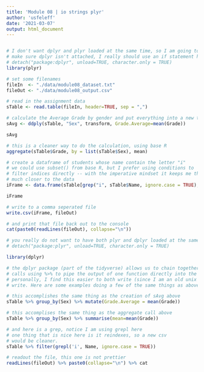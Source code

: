 ```yaml
---
title: 'Module 08 | io strings plyr'
author: 'usfeleff'
date: '2021-03-07'
output: html_document
---
```

```r

```

```r
# I don't want dplyr and plyr loaded at the same time, so I am going to
# make sure dplyr isn't attached, I really should use an if statement here
# detach("package:dplyr", unload=TRUE, character.only = TRUE)
library(plyr)

# set some filenames
fileIn  <- "./data/module08_dataset.txt"
fileOut <- "./data/module08_output.csv"

# read in the assignment data
sTable <- read.table(fileIn, header=TRUE, sep = ",")

# calculate the Average Grade by gender and put everything into a new table
sAvg <- ddply(sTable, "Sex", transform, Grade.Average=mean(Grade))

sAvg

# this is a cleaner way to do the calculation, using base R
aggregate(sTable$Grade, by = list(sTable$Sex), mean)

# create a dataframe of students whose name contain the letter "i"
# we could use subset() from base R, but I prefer using conditions to 
# filter indices directly -- with the imperative mindset it keeps me that
# much closer to the data
iFrame <- data.frame(sTable[grep("i", sTable$Name, ignore.case = TRUE),])

iFrame

# write to a comma seperated file
write.csv(iFrame, fileOut)

# and print that file back out to the console
cat(paste0(readLines(fileOut), collapse="\n"))
```

```r
# you really do not want to have both plyr and dplyr loaded at the same time
# detach("package:plyr", unload=TRUE, character.only = TRUE)

library(dplyr)

# the dplyr package (part of the tidyverse) allows us to chain together function
# calls using %>% to pipe the output of one function directly into the next
# personally, I find this easier to both write (since I am an old unix hand) and
# write. Here are some examples doing a few of the same things as above.

# this accomplishes the same thing as the creation of sAvg above
sTable %>% group_by(Sex) %>% mutate(Grade.Average = mean(Grade))

# this accomplises the same thing as the aggregate call above
sTable %>% group_by(Sex) %>% summarise(mean=mean(Grade))

# and here is a grep, notice I am using grepl here
# one thing that is nice here is it reindexes, so a new csv
# would be cleaner.
sTable %>% filter(grepl('i', Name, ignore.case = TRUE))

# readout the file, this one is not prettier
readLines(fileOut) %>% paste0(collapse="\n") %>% cat
```

